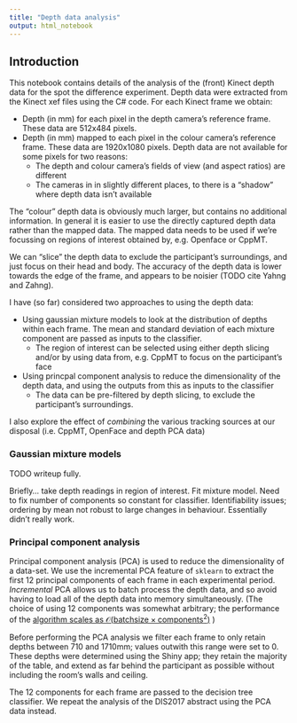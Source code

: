 ```yaml
---
title: "Depth data analysis"
output: html_notebook
---
```


## Introduction

This notebook contains details of the analysis of the (front) Kinect depth data for the spot the difference experiment.  Depth data were extracted from the Kinect xef files using the C# code.  For each Kinect frame we obtain:

* Depth (in mm) for each pixel in the depth camera's reference frame.  These data are 512x484 pixels.
* Depth (in mm) mapped to each pixel in the colour camera's reference frame.  These data are 1920x1080 pixels.  Depth data are not available for some pixels for two reasons:
     + The depth and colour camera's fields of view (and aspect ratios) are different
     + The cameras in in slightly different places, to there is a "shadow" where depth data isn't available

The "colour" depth data is obviously much larger, but contains no additional information.   In general it is easier to use the directly captured depth data rather than the mapped data. The mapped data needs to be used if we're focussing on regions of interest obtained by, e.g. Openface or CppMT.

We can "slice" the depth data to exclude the participant's surroundings, and just focus on their head and body.  The accuracy of the depth data is lower towards the edge of the frame, and appears to be noisier (TODO cite Yahng and Zahng).

I have (so far) considered two approaches to using the depth data:

* Using gaussian mixture models to look at the distribution of depths within each frame.  The mean and standard deviation of each mixture component are passed as inputs to the classifier.
    + The region of interest can be selected using either depth slicing and/or by using data from, e.g. CppMT to focus on the participant's face
* Using princpal component analysis to reduce the dimensionality of the depth data, and using the outputs from this as inputs to the classifier
    + The data can be pre-filtered by depth slicing, to exclude the participant's surroundings.

I also explore the effect of _combining_ the various tracking sources at our disposal (i.e. CppMT, OpenFace and depth PCA data)


### Gaussian mixture models

TODO writeup fully. 

Briefly... take depth readings in region of interest. Fit mixture model.   Need to fix number of components so constant for classifier.  Identifiability issues; ordering by mean not robust to large changes in behaviour.  Essentially didn't really work.


### Principal component analysis

Principal component analysis (PCA) is used to reduce the dimensionality of a data-set.  We use the incremental PCA feature of `sklearn` to extract the first 12 principal components of each frame in each experimental period.  _Incremental_ PCA allows us to batch process the depth data, and so avoid having to load all of the depth data into memory simultaneously.  (The choice of using 12 components was somewhat arbitrary; the performance of the [algorithm scales as $\mathcal{O}(\mathrm{batch size} \times \mathrm{components}^2)$](http://scikit-learn.org/stable/modules/generated/sklearn.decomposition.IncrementalPCA.html#sklearn.decomposition.IncrementalPCA) )

Before performing the PCA analysis we filter each frame to only retain depths between 710 and 1710mm; values outwith this range were set to 0.  These depths were determined using the Shiny app; they retain the majority of the table, and extend as far behind the participant as possible without including the room's walls and ceiling.

The 12 components for each frame are passed to the decision tree classifier.   We repeat the analysis of the DIS2017 abstract using the PCA data instead.





